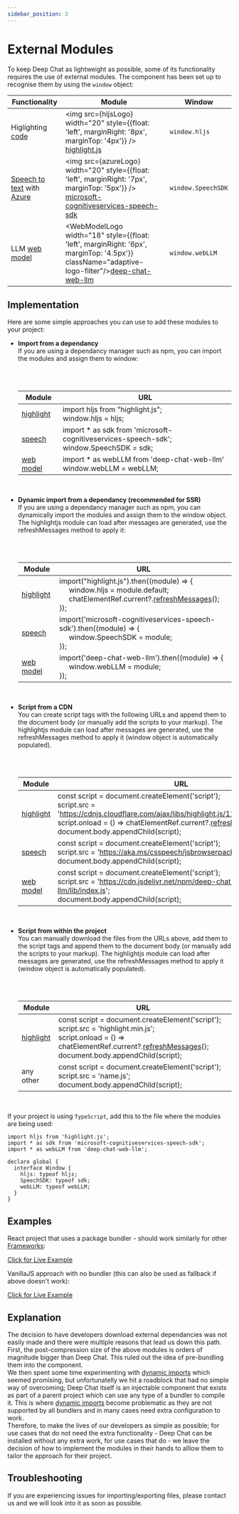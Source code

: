 ```yaml
---
sidebar_position: 3
---
```



# External Modules

To keep Deep Chat as lightweight as possible, some of its functionality requires the use of external modules.
The component has been set up to recognise them by using the `window` object:

| Functionality                                                                       | Module                                                                                                                                                                                                          | Window             |
| ----------------------------------------------------------------------------------- | --------------------------------------------------------------------------------------------------------------------------------------------------------------------------------------------------------------- | ------------------ |
| Higlighting [code](/docs/messages#code-messages)                                    | <img src={hljsLogo} width="20" style={{float: 'left', marginRight: '8px', marginTop: '4px'}} /> [highlight.js](https://www.npmjs.com/package/highlight.js?activeTab=readme)                                     | `window.hljs`      |
| [Speech to text](/docs/speech#speechToText) with [Azure](/docs/speech#AzureOptions) | <img src={azureLogo} width="20" style={{float: 'left', marginRight: '7px', marginTop: '5px'}} /> [microsoft-cognitiveservices-speech-sdk](https://www.npmjs.com/package/microsoft-cognitiveservices-speech-sdk) | `window.SpeechSDK` |
| LLM [web model](/docs/webModel#webModel)                                            | <WebModelLogo width="18" style={{float: 'left', marginRight: '6px', marginTop: '4.5px'}} className="adaptive-logo-filter"/>[deep-chat-web-llm](https://www.npmjs.com/package/deep-chat-web-llm)                    | `window.webLLM`    |

## Implementation

Here are some simple approaches you can use to add these modules to your project:

- <b>Import from a dependancy</b> <br />
  If you are using a dependancy manager such as npm, you can import the modules and assign them to window:

  <br />
  <br />

  | Module                                                                            | URL                                                                                            |
  | --------------------------------------------------------------------------------- | ---------------------------------------------------------------------------------------------- |
  | [highlight](https://www.npmjs.com/package/highlight.js?activeTab=readme)          | import hljs from "highlight.js"; <br /> window.hljs = hljs;                                    |
  | [speech](https://www.npmjs.com/package/microsoft-cognitiveservices-speech-sdk)    | import \* as sdk from 'microsoft-cognitiveservices-speech-sdk'; <br /> window.SpeechSDK = sdk; |
  | [web model](https://www.npmjs.com/package/deep-chat-web-llm) | import \* as webLLM from 'deep-chat-web-llm' <br /> window.webLLM = webLLM;                    |

  <br />

- <b>Dynamic import from a dependancy (recommended for SSR)</b> <br />
  If you are using a dependancy manager such as npm, you can dynamically import the modules and assign them to the window
  object. The highlightjs module can load after messages are generated, use the refreshMessages method to apply it:

  <br />
  <br />

  | Module                                                                         | URL                                                                                                                                                                                                                              |
  | ------------------------------------------------------------------------------ | -------------------------------------------------------------------------------------------------------------------------------------------------------------------------------------------------------------------------------- |
  | [highlight](https://www.npmjs.com/package/highlight.js?activeTab=readme)       | import("highlight.js").then((module) => \{ <br /> &nbsp;&nbsp;&nbsp;&nbsp; window.hljs = module.default; <br /> &nbsp;&nbsp;&nbsp;&nbsp; chatElementRef.current?.[refreshMessages](/docs/methods#refreshMessages)(); <br /> \}); |
  | [speech](https://www.npmjs.com/package/microsoft-cognitiveservices-speech-sdk) | import('microsoft-cognitiveservices-speech-sdk').then((module) => \{ <br /> &nbsp;&nbsp;&nbsp;&nbsp; window.SpeechSDK = module; <br /> \});                                                                                      |
  | [web model](https://www.npmjs.com/package/deep-chat-web-llm)                      | import('deep-chat-web-llm').then((module) => \{ <br /> &nbsp;&nbsp;&nbsp;&nbsp; window.webLLM = module; <br /> \});                                                                                                              |

  <br />

- <b>Script from a CDN</b> <br />
  You can create script tags with the following URLs and append them to the document body (or manually add the scripts to
  your markup). The highlightjs module can load after messages are generated, use the refreshMessages method to apply it
  (window object is automatically populated).

  <br />
  <br />

  | Module                                                                         | URL                                                                                                                                                                                                                                                                                                    |
  | ------------------------------------------------------------------------------ | ------------------------------------------------------------------------------------------------------------------------------------------------------------------------------------------------------------------------------------------------------------------------------------------------------ |
  | [highlight](https://www.npmjs.com/package/highlight.js?activeTab=readme)       | const script = document.createElement('script'); <br /> script.src = 'https://cdnjs.cloudflare.com/ajax/libs/highlight.js/11.8.0/highlight.min.js'; <br /> script.onload = () => chatElementRef.current?.[refreshMessages](/docs/methods#refreshMessages)(); <br /> document.body.appendChild(script); |
  | [speech](https://www.npmjs.com/package/microsoft-cognitiveservices-speech-sdk) | const script = document.createElement('script'); <br /> script.src = 'https://aka.ms/csspeech/jsbrowserpackageraw'; <br /> document.body.appendChild(script);                                                                                                                                          |
  | [web model](https://www.npmjs.com/package/deep-chat-web-llm)                      | const script = document.createElement('script'); <br /> script.src = 'https://cdn.jsdelivr.net/npm/deep-chat-web-llm/lib/index.js'; <br /> document.body.appendChild(script);                                                                                                                   |

  <br />

- <b>Script from within the project</b> <br />
  You can manually download the files from the URLs above, add them to the script tags and append them to the document body
  (or manually add the scripts to your markup). The highlightjs module can load after messages are generated, use the
  refreshMessages method to apply it (window object is automatically populated).

  <br />
  <br />

  | Module                                                                   | URL                                                                                                                                                                                                                                         |
  | ------------------------------------------------------------------------ | ------------------------------------------------------------------------------------------------------------------------------------------------------------------------------------------------------------------------------------------- |
  | [highlight](https://www.npmjs.com/package/highlight.js?activeTab=readme) | const script = document.createElement('script'); <br /> script.src = 'highlight.min.js'; <br /> script.onload = () => chatElementRef.current?.[refreshMessages](/docs/methods#refreshMessages)(); <br /> document.body.appendChild(script); |
  | any other                                                                | const script = document.createElement('script'); <br /> script.src = 'name.js'; <br /> document.body.appendChild(script);                                                                                                                   |

  <br />

If your project is using `TypeScript`, add this to the file where the modules are being used:

```
import hljs from 'highlight.js';
import * as sdk from 'microsoft-cognitiveservices-speech-sdk';
import * as webLLM from 'deep-chat-web-llm';

declare global {
  interface Window {
    hljs: typeof hljs;
    SpeechSDK: typeof sdk;
    webLLM: typeof webLLM;
  }
}
```

## Examples

React project that uses a package bundler - should work similarly for other [Frameworks](/examples/frameworks):

[Click for Live Example](https://codesandbox.io/p/devbox/agitated-edison-9y3yh9?layout=%257B%2522sidebarPanel%2522%253A%2522EXPLORER%2522%252C%2522rootPanelGroup%2522%253A%257B%2522direction%2522%253A%2522horizontal%2522%252C%2522contentType%2522%253A%2522UNKNOWN%2522%252C%2522type%2522%253A%2522PANEL_GROUP%2522%252C%2522id%2522%253A%2522ROOT_LAYOUT%2522%252C%2522panels%2522%253A%255B%257B%2522type%2522%253A%2522PANEL_GROUP%2522%252C%2522contentType%2522%253A%2522UNKNOWN%2522%252C%2522direction%2522%253A%2522vertical%2522%252C%2522id%2522%253A%2522clq1fm83w00073b6hg3whvh9p%2522%252C%2522sizes%2522%253A%255B70%252C30%255D%252C%2522panels%2522%253A%255B%257B%2522type%2522%253A%2522PANEL_GROUP%2522%252C%2522contentType%2522%253A%2522EDITOR%2522%252C%2522direction%2522%253A%2522horizontal%2522%252C%2522id%2522%253A%2522EDITOR%2522%252C%2522panels%2522%253A%255B%257B%2522type%2522%253A%2522PANEL%2522%252C%2522contentType%2522%253A%2522EDITOR%2522%252C%2522id%2522%253A%2522clq1fm83v00023b6hggc9e0ye%2522%257D%255D%257D%252C%257B%2522type%2522%253A%2522PANEL_GROUP%2522%252C%2522contentType%2522%253A%2522SHELLS%2522%252C%2522direction%2522%253A%2522horizontal%2522%252C%2522id%2522%253A%2522SHELLS%2522%252C%2522panels%2522%253A%255B%257B%2522type%2522%253A%2522PANEL%2522%252C%2522contentType%2522%253A%2522SHELLS%2522%252C%2522id%2522%253A%2522clq1fm83v00043b6hbxrmzcf7%2522%257D%255D%252C%2522sizes%2522%253A%255B100%255D%257D%255D%257D%252C%257B%2522type%2522%253A%2522PANEL_GROUP%2522%252C%2522contentType%2522%253A%2522DEVTOOLS%2522%252C%2522direction%2522%253A%2522vertical%2522%252C%2522id%2522%253A%2522DEVTOOLS%2522%252C%2522panels%2522%253A%255B%257B%2522type%2522%253A%2522PANEL%2522%252C%2522contentType%2522%253A%2522DEVTOOLS%2522%252C%2522id%2522%253A%2522clq1fm83v00063b6hiy17w0ip%2522%257D%255D%252C%2522sizes%2522%253A%255B100%255D%257D%255D%252C%2522sizes%2522%253A%255B62.45764825392191%252C37.54235174607809%255D%257D%252C%2522tabbedPanels%2522%253A%257B%2522clq1fm83v00023b6hggc9e0ye%2522%253A%257B%2522id%2522%253A%2522clq1fm83v00023b6hggc9e0ye%2522%252C%2522tabs%2522%253A%255B%255D%257D%252C%2522clq1fm83v00063b6hiy17w0ip%2522%253A%257B%2522id%2522%253A%2522clq1fm83v00063b6hiy17w0ip%2522%252C%2522tabs%2522%253A%255B%257B%2522id%2522%253A%2522clq1fm83v00053b6h2vei3mas%2522%252C%2522mode%2522%253A%2522permanent%2522%252C%2522type%2522%253A%2522TASK_PORT%2522%252C%2522taskId%2522%253A%2522dev%2522%252C%2522port%2522%253A5173%252C%2522path%2522%253A%2522%252F%2522%257D%252C%257B%2522type%2522%253A%2522SANDBOX_INFO%2522%252C%2522id%2522%253A%2522clq1gf1mq02yk3b6h7u2qo17i%2522%252C%2522mode%2522%253A%2522permanent%2522%257D%255D%252C%2522activeTabId%2522%253A%2522clq1fm83v00053b6h2vei3mas%2522%257D%252C%2522clq1fm83v00043b6hbxrmzcf7%2522%253A%257B%2522id%2522%253A%2522clq1fm83v00043b6hbxrmzcf7%2522%252C%2522tabs%2522%253A%255B%257B%2522id%2522%253A%2522clq1fm83v00033b6hcx2dya5e%2522%252C%2522mode%2522%253A%2522permanent%2522%252C%2522type%2522%253A%2522TASK_LOG%2522%252C%2522taskId%2522%253A%2522dev%2522%257D%255D%252C%2522activeTabId%2522%253A%2522clq1fm83v00033b6hcx2dya5e%2522%257D%257D%252C%2522showDevtools%2522%253Atrue%252C%2522showShells%2522%253Atrue%252C%2522showSidebar%2522%253Atrue%252C%2522sidebarPanelSize%2522%253A15%257D)

VanillaJS approach with no bundler (this can also be used as fallback if above doesn't work):

[Click for Live Example](https://codesandbox.io/s/deep-chat-vanillajs-external-modules-fgw5k5?file=/index.html)

## Explanation

The decision to have developers download external dependancies was not easily made and there were multiple reasons that
lead us down this path. <br />
First, the post-compression size of the above modules is orders of magnitude bigger than Deep Chat. This
ruled out the idea of pre-bundling them into the component. <br />
We then spent some time experimenting with [dynamic imports](https://developer.mozilla.org/en-US/docs/Web/JavaScript/Reference/Operators/import) which
seemed promising, but unfortunatelly we hit a roadblock that had no simple way of overcoming; Deep Chat itself is an injectable component that
exists as part of a parent project which can use any type of a bundler to compile it. This is where
[dynamic imports](https://developer.mozilla.org/en-US/docs/Web/JavaScript/Reference/Operators/import) become
problematic as they are not supported by all bundlers and in many cases need extra configuration to work. <br />
Therefore, to make the lives of our developers as simple as possible; for use cases that do not need the extra functionality - Deep Chat can
be installed without any extra work, for use cases that do - we leave the decision of how to implement the modules
in their hands to alllow them to tailor the approach for their project.

## Troubleshooting

If you are experiencing issues for importing/exporting files, please contact us and we will look into it as soon as possible.
